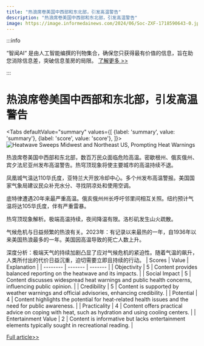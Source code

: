 ```yaml
---
title: "热浪席卷美国中西部和东北部，引发高温警告"
description: "热浪席卷美国中西部和东北部，引发高温警告"
image: https://image.informedainews.com/2024/06/Soc-ZXF-1718590643-0.jpg
---
```



:::info

“智闻AI“ 是由人工智能编撰的刊物集合，确保您只获得最有价值的信息，旨在助您消除信息差，突破信息茧房的局限。  [了解更多 >>](/)

:::

# 热浪席卷美国中西部和东北部，引发高温警告


<Tabs
	defaultValue="summary"
	values={[
	{label: 'summary', value: 'summary'},
	{label: 'score', value: 'score'},
]}>
<TabItem value="summary">
<img
  src="https://image.informedainews.com/2024/06/Soc-ZXF-1718590643-0.jpg"
  alt="Heatwave Sweeps Midwest and Northeast US, Prompting Heat Warnings"
/>



热浪席卷美国中西部和东北部，数百万民众面临危险高温。密歇根州、俄亥俄州、宾夕法尼亚州发布高温警告。热穹顶现象将使主要城市的高温持续不退。

凤凰城气温达110华氏度，亚特兰大开放冷却中心。多个州发布高温警报。美国国家气象局建议民众补充水分、寻找阴凉处和使用空调。

底特律遭遇20年来最严重高温。俄亥俄州州长呼吁邻里间相互关照。纽约预计气温将达105华氏度，伴有严重雷暴。

热穹顶现象解析。极端高温持续，夜间降温有限。洛杉矶发生山火疏散。

气候危机与日益频繁的热浪有关。2023年：有记录以来最热的一年，自1936年以来美国热浪最多的一年。美国因高温导致的死亡人数上升。

深度分析：极端天气的持续加剧凸显了应对气候危机的紧迫性。随着气温的飙升，人类所付出的代价日益沉重，迫切需要立即且持续的行动。
</TabItem>
<TabItem value="score">
	| Scores     | Value   | Explanation |
	| -------- | ------- | ------- |
	| Objectivity  | 5    | Content provides balanced reporting on the heatwave and its impacts.    |
	| Social Impact | 5     | Content discusses widespread heat warnings and public health concerns, influencing public opinion.    |
	| Credibility    | 5    | Content is supported by weather warnings and official advisories, enhancing credibility.    |
	| Potential    | 4    | Content highlights the potential for heat-related health issues and the need for public awareness.    |
	| Practicality    | 4    | Content offers practical advice on coping with heat, such as hydration and using cooling centers.    |
	| Entertainment Value    | 2    | Content is informative but lacks entertainment elements typically sought in recreational reading.    |
</TabItem>
</Tabs>

[Full article>>](https://www.theguardian.com/environment/article/2024/jun/16/us-heatwave-midwest-north-east)
